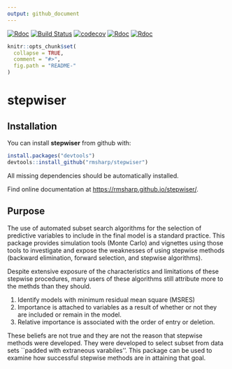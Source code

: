 ```yaml
---
output: github_document
---
```

[![Rdoc](http://www.rdocumentation.org/badges/version/roxygen2)](http://www.rdocumentation.org/packages/roxygen2)
[![Build Status](https://travis-ci.org/rmsharp/stepwiser.svg?branch=master)](https://travis-ci.org/rmsharp/stepwiser)
[![codecov](https://codecov.io/gh/rmsharp/stepwiser/branch/master/graph/badge.svg)](https://codecov.io/gh/rmsharp/stepwiser)
[![Rdoc](http://www.rdocumentation.org/badges/version/RDocumentation)](http://www.rdocumentation.org/packages/RDocumentation)
[![Rdoc](http://www.rdocumentation.org/badges/version/stepwiser)](http://www.rdocumentation.org/packages/gh/rmsharp/stepwiser)
<!-- README.md is generated from README.Rmd. Please edit that file -->

```r
knitr::opts_chunk$set(
  collapse = TRUE,
  comment = "#>",
  fig.path = "README-"
)
```

# stepwiser
## Installation

You can install **stepwiser** from github with:

```r
install.packages("devtools")
devtools::install_github("rmsharp/stepwiser")

```

All missing dependencies should be automatically installed.


Find online documentation at [https://rmsharp.github.io/stepwiser/](https://rmsharp.github.io/stepwiser/).

## Purpose

The use of automated subset search algorithms for the selection of predictive variables to include in the final model is a standard practice.
This package provides simulation tools (Monte Carlo) and vignettes using those tools to investigate and 
expose the weaknesses of using stepwise methods (backward elimination, forward
selection, and stepwise algorithms).

Despite extensive exposure of the characteristics and limitations of these stepwise
procedures, many users of these algorithms still attribute more to the methds than they should.

1.  Identify models with minimum residual mean square (MSRES)
2.  Importance is attached to variables as a result of whether or not they are included or remain in the model. 
3.  Relative importance is associated with the order of entry or deletion.

These beliefs are not true and they are not the reason that stepwise methods were developed. They were developed to select subset from data sets ``padded with extraneous varabiles''.
This package can be used to examine how successful stepwise methods are in attaining that goal.


